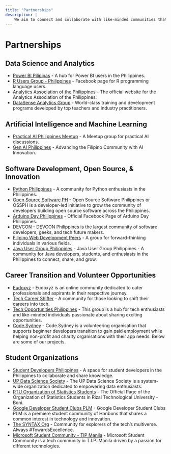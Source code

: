 ```yaml
---
title: "Partnerships"
description: |
    We aim to connect and collaborate with like-minded communities that align with our values about tech, data, and community building.
---
```


 
# Partnerships

## Data Science and Analytics

- [Power BI Pilipinas](https://taplink.cc/powerbipilipinas) - A hub for Power BI users in the Philippines.
- [R Users Group - Philippines](https://www.facebook.com/rugph) - Facebook page for R programming language users.
- [Analytics Association of the Philippines](https://aap.ph/) - The official website for the Analytics Association of the Philippines.
- [DataSense Analytics Group](https://www.facebook.com/groups/dataanalyticsph) - World-class training and development programs developed by top teachers and industry practitioners.

## Artificial Intelligence and Machine Learning

- [Practical AI Philippines Meetup](https://www.meetup.com/practical-ai-philippines/) - A Meetup group for practical AI discussions.
- [Gen AI Philippines](https://www.facebook.com/profile.php?id=61557661591929) - Advancing the Filipino Community with AI Innovation.

## Software Development, Open Source, & Innovation

- [Python Philippines](https://www.facebook.com/groups/570524223003384) - A community for Python enthusiasts in the Philippines.
- [Open Source Software PH](https://www.facebook.com/ossph.org) - Open Source Software Philippines or OSSPH is a developer-led initiative to grow the community of developers building open source software across the Philippines.
- [Arduino Day Philippines](https://www.facebook.com/arduinodayph) - Official Facebook Page of Arduino Day Philippines.
- [DEVCON](https://devcon.ph) - DEVCON Philippines is the largest community of software developers, geeks, and tech future makers.
- [Filipino Web Development Peers](https://www.facebook.com/groups/fwdpeers) - A group for forward-thinking individuals in various fields.
- [Java User Group Philippines](https://linktr.ee/jugph) - Java User Group Philippines - A community for Java developers, students, and enthusiasts in the Philippines to connect, share, and grow.

## Career Transition and Volunteer Opportunities

- [Eudoxyz](https://discord.gg/XX7stU5u) - Eudoxyz is an online community dedicated to cater professionals and aspirants in their respective journey.
- [Tech Career Shifter](https://www.facebook.com/groups/techcareershifter) - A community for those looking to shift their careers into tech.
- [Tech Opportunities Philippines](https://www.facebook.com/groups/techopportunitiesphilippines) - This group is a hub for tech enthusiasts and like-minded individuals passionate about sharing exciting opportunities.
- [Code.Sydney](https://www.code.sydney/) - Code.Sydney is a volunteering organisation that supports beginner developers transition to gain paid employment while helping non-profit and charity organisations with their app needs. Below are some of our projects.

## Student Organizations

- [Student Developers Philippines](https://www.facebook.com/groups/studevph/) - A space for student developers in the Philippines to collaborate and share knowledge.
- [UP Data Science Society](https://www.facebook.com/updatasciencesociety/) - The UP Data Science Society is a system-wide organization dedicated to empowering data enthusiasts.
- [RTU Organization of Statistics Students](https://www.facebook.com/rtu.oss) - The Official Page of the Organization of Statistics Students in Rizal Technological University - Boni.
- [Google Developer Student Clubs PLM](https://www.facebook.com/gdsc.haribon) - Google Developer Student Clubs PLM is a premiere student community of Haribons that shares a common interest in technology and innovation.
- [The SYNTAX Org](https://www.facebook.com/syntax.stimalolos) - Community for explorers of the tech’s multiverse. Always #TowardsExcellence.
- [Microsoft Student Community - TIP Manila](https://www.facebook.com/msctipmofficial) - Microsoft Student Community is a tech community in T.I.P. Manila driven by a passion for different technologies.

